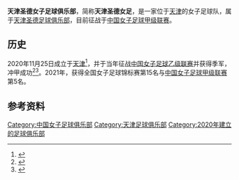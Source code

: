 {{Infobox football club
| clubname       = 天津圣德女子足球俱乐部<br/><small>Tianjin Shengde Football Club(Woman)</small>
| image          = Tianjin Shengde Football Club logo.jpg
| fullname       = 天津圣德女子足球俱乐部
| nickname       =
| shortname      = 天津圣德女足
| founded        = 2020年11月25日
| dissolved      =
| city           = [[天津|天津]]
| ground         =
| capacity       =
| chairman       = 张誓权
| chrtitle       = 董事长
| manager        = [[刘兵|刘兵]]
| mgrtitle       = 主教练
| league         = [[中国女子足球甲级联赛|中国女子足球甲级联赛]]
| season         = 2021
| position       =
| shirtsupplier  =
| shirtsponsors  =
| pattern_la1    =
| pattern_b1     =
| pattern_ra1    =
| leftarm1       =
| body1          =
| rightarm1      =
| shorts1        =
| socks1         =
| pattern_la2    =
| pattern_b2     =
| pattern_ra2    =
| leftarm2       =
| body2          =
| rightarm2      =
| shorts2        =
| socks2         =
}}
'''天津圣德女子足球俱乐部'''，简称'''天津圣德女足'''，是一家位于[[天津|天津]]的女子足球队，属于[[天津圣德足球俱乐部|天津圣德足球俱乐部]]，目前征战于[[中国女子足球甲级联赛|中国女子足球甲级联赛]]。

== 历史 ==
2020年11月25日成立于[[天津|天津]]<ref>{{cite web |title=津门再添女足队伍，圣德女足宣布成立，周末出征乙级联赛 |url=https://new.qq.com/rain/a/20201125a0g5v100 |website=腾讯网 |accessdate=2020-11-25 |archive-date=2022-05-30 |archive-url=https://web.archive.org/web/20220530095602/https://new.qq.com/rain/a/20201125a0g5v100 }}</ref>，并于当年征战[[中国女子足球乙级联赛|中国女子足球乙级联赛]]并获得季军，冲甲成功<ref>{{cite web |title=天津圣德女足进女乙四强成功冲甲 职业联赛第二队 |url=http://sports.sina.com.cn/china/womenfootballs/2020-12-09/doc-iiznctke5600852.shtml |website=新浪网 |accessdate=2020-12-09 |archive-date=2022-05-30 |archive-url=https://web.archive.org/web/20220530095607/https://sports.sina.com.cn/china/womenfootballs/2020-12-09/doc-iiznctke5600852.shtml }}</ref><ref>{{cite web |title=天津圣德女足兵发昆明，征战全国锦标赛以练兵为主 |url=https://new.qq.com/rain/a/20210323A0F6FJ00 |website=腾讯网 |accessdate=2021-03-24 |archive-date=2022-05-30 |archive-url=https://web.archive.org/web/20220530100110/https://new.qq.com/rain/a/20210323A0F6FJ00 }}</ref>。2021年，获得全国女子足球锦标赛第15名与[[中国女子足球甲级联赛|中国女子足球甲级联赛]]第5名。

== 参考资料 ==
{{reflist}}
{{DEFAULTSORT:T天}}
[[Category:中国女子足球俱乐部|Category:中国女子足球俱乐部]]
[[Category:天津足球俱乐部|Category:天津足球俱乐部]]
[[Category:2020年建立的足球俱乐部|Category:2020年建立的足球俱乐部]]
{{sport-stub}}